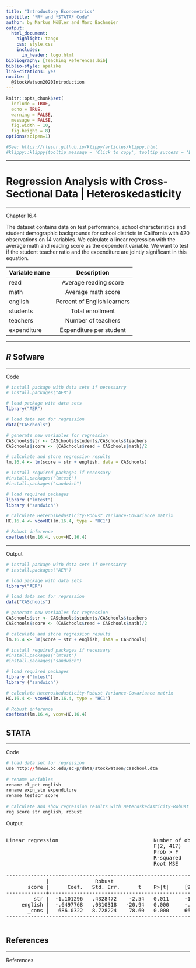 ---
title: "Introductory Econometrics"
subtitle: "*R* and *STATA* Code"
author: by Markus Mößler and Marc Bachmeier
output:
  html_document:
    highlight: tango
    css: style.css
    includes:
      in_header: logo.html
bibliography: [Teaching_References.bib]
biblio-style: apalike
link-citations: yes
nocite: | 
  @StockWatson2020Introduction
---

<!--..........................................................................-->
<!--..........................................................................-->

```{r,include=FALSE}
knitr::opts_chunk$set(
  include = TRUE,
  echo = TRUE,
  warning = FALSE,
  message = FALSE,
  fig.width = 10,
  fig.height = 8)
options(scipen=1)
```

```{r,klippy, echo=FALSE, include=TRUE}
#See: https://rlesur.github.io/klippy/articles/klippy.html
#klippy::klippy(tooltip_message = 'Click to copy', tooltip_success = 'Done', position = c('top', 'right'))
```

<!--..........................................................................-->
<!--..........................................................................-->

<hr />

<!--..........................................................................-->
# Regression Analysis with Cross-Sectional Data | Heteroskedasticity {.tabset .tabset-fade}
<!--..........................................................................-->

<hr />

<p class="head01">
Chapter 16.4
</p>

The dataset contains data on test performance, school characteristics and student demographic backgrounds for school districts in California with 420 observations on 14 variables. We calculate a linear regression with the average math and reading score as the dependent variable. We want to test if the student teacher ratio and the expenditure are jointly significant in this equation.


| Variable name | Description   |
| ------------- |:-----------------------:|
| read          | Average reading score |
| math          | Average math score      |
| english       | Percent of English learners      |
| students      | Total enrollment      |
| teachers      | Number of teachers   |
| expenditure   | Expenditure per student   |


<hr />

<!--..........................................................................-->
## *R* Sofware {.tabset .tabset-fade}
<!--..........................................................................-->

<hr />

<p class="head02">
Code 
</p>

```{r,results='hide'}
# install package with data sets if necessarry 
# install.packages("AER")

# load package with data sets
library("AER")

# load data set for regression
data("CASchools")

# generate new variables for regression
CASchools$str <- CASchools$students/CASchools$teachers       
CASchools$score <- (CASchools$read + CASchools$math)/2

# calculate and store regression results
lm.16.4 <- lm(score ~ str + english, data = CASchools)

# install required packages if necessary
#install.packages("lmtest")
#install.packages("sandwich")

# load required packages 
library ("lmtest")
library ("sandwich")

# calculate Heteroskedasticity-Robust Variance-Covariance matrix
HC.16.4 <- vcovHC(lm.16.4, type = "HC1")

# Robust inference
coeftest(lm.16.4, vcov=HC.16.4)
```

<hr />

<p class="head02">
Output 
</p>

```{r,echo=FALSE}
# install package with data sets if necessarry 
# install.packages("AER")

# load package with data sets
library("AER")

# load data set for regression
data("CASchools")

# generate new variables for regression
CASchools$str <- CASchools$students/CASchools$teachers       
CASchools$score <- (CASchools$read + CASchools$math)/2

# calculate and store regression results
lm.16.4 <- lm(score ~ str + english, data = CASchools)

# install required packages if necessary
#install.packages("lmtest")
#install.packages("sandwich")

# load required packages 
library ("lmtest")
library ("sandwich")

# calculate Heteroskedasticity-Robust Variance-Covariance matrix
HC.16.4 <- vcovHC(lm.16.4, type = "HC1")

# Robust inference
coeftest(lm.16.4, vcov=HC.16.4)
```

<!--..........................................................................-->
## STATA {.tabset .tabset-fade}
<!--..........................................................................-->

<hr />

<p class="head02">
Code 
</p>

```{r,eval=FALSE}
# load data set for regression
use http://fmwww.bc.edu/ec-p/data/stockwatson/caschool.dta
 
# rename variables
rename el_pct english
rename expn_stu expenditure
rename testscr score
 
# calculate and show regression results with Heteroskedasticity-Robust Standard Errors
reg score str english, robust
```

<p class="head02">
Output 
</p>


<pre>

Linear regression                               Number of obs     =        420
                                                F(2, 417)         =     223.82
                                                Prob > F          =     0.0000
                                                R-squared         =     0.4264
                                                Root MSE          =     14.464

------------------------------------------------------------------------------
             |               Robust
       score |      Coef.   Std. Err.      t    P>|t|     [95% Conf. Interval]
-------------+----------------------------------------------------------------
         str |  -1.101296   .4328472    -2.54   0.011     -1.95213   -.2504616
     english |  -.6497768   .0310318   -20.94   0.000     -.710775   -.5887786
       _cons |   686.0322   8.728224    78.60   0.000     668.8754     703.189
------------------------------------------------------------------------------

</pre>


<!--..........................................................................-->
<!--..........................................................................-->

## References

<hr />

<p class="head01">
References
</p>

<!--##########################################################################-->
<!-- THIS IS THE END --> 
<script>
var coll = document.getElementsByClassName("collapsible01");
var i;

for (i = 0; i < coll.length; i++) {
  coll[i].addEventListener("click", function() {
    this.classList.toggle("active");
    var content = this.nextElementSibling;
    if (content.style.display === "block") {
      content.style.display = "none";
    } else {
      content.style.display = "block";
    }
  });
}
</script>

<script>
var coll = document.getElementsByClassName("collapsible02");
var i;

for (i = 0; i < coll.length; i++) {
  coll[i].addEventListener("click", function() {
    this.classList.toggle("active");
    var content = this.nextElementSibling;
    if (content.style.display === "block") {
      content.style.display = "none";
    } else {
      content.style.display = "block";
    }
  });
}
</script>